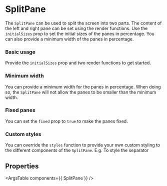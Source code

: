 
<Meta title="Components/SplitPane" component={SplitPane} />

# SplitPane

The `SplitPane` can be used to split the screen into two parts.
The content of the left and right pane can be set using the render functions.
Use the `initialSizes` prop to set the initial sizes of the panes in percentage.
You can also provide a minimum width of the panes in percentage.

### Basic usage

Provide the `initialSizes` prop and two render functions to get started.

<Canvas withToolbar={true}>
	<Story story={stories.Basic} name="Basic usage" />
</Canvas>

### Minimum width

You can provide a minimum width for the panes in percentage.
When doing so, the `SplitPane` will not allow the panes to be smaller than the minimum width.

<Canvas withToolbar={true}>
	<Story story={stories.MinWidth} name="Minimum widths" />
</Canvas>

### Fixed panes

You can set the `fixed` prop to `true` to make the panes fixed.

<Canvas withToolbar={true}>
	<Story story={stories.Fixed} name="Fixed panes" />
</Canvas>

### Custom styles

You can override the `styles` function to provide your own custom styling to the different components of the `SplitPane`.
E.g. To style the separator

<Canvas withToolbar={true}>
	<Story story={stories.CustomStyles} name="Custom styles" />
</Canvas>

## Properties

<ArgsTable components={{ SplitPane }} />
